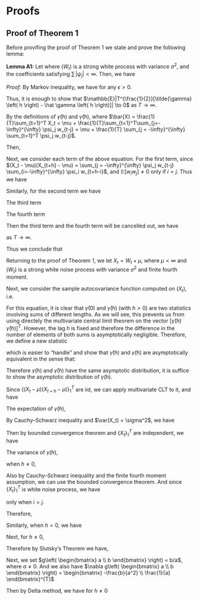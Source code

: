 # Proofs

## Proof of Theorem 1

Before provifing the proof of Theorem 1 we state and prove the following lemma:

**Lemma A1:** Let 
\begin{equation}
X_t = \mu + \sum\limits_{j = -\infty}^{\infty} \psi_j W_{t-j},
\end{equation}
where $(W_t)$ is a strong white process with variance $\sigma^2$, and the coefficients satisfying $\sum \, |\psi_j| < \infty$. Then, we have
    \begin{equation*}
        T^{\frac{1}{2}}[\tilde{\gamma} \left( h \right) - \hat \gamma \left( h \right)] = o_p(1).
    \end{equation*}

*Proof:* By Markov inequality, we have
\begin{equation*}
\mathbb{P}\left( |T^{\frac{1}{2}}[\tilde{\gamma} \left( h \right) - \hat \gamma \left( h \right)]| \geq \epsilon \right) \leq \frac{\mathbb{E}|T^{\frac{1}{2}}[\tilde{\gamma} \left( h \right) - \hat \gamma \left( h \right)]|}{\epsilon},
\end{equation*}
for any $\epsilon > 0$.

Thus, it is enough to show that $\mathbb{E}|T^{\frac{1}{2}}[\tilde{\gamma} \left( h \right) - \hat \gamma \left( h \right)]| \to 0$ as $T \to \infty$.

By the definitions of $\tilde{\gamma} \left( h \right)$ and $\hat \gamma \left( h \right)$,
\begin{equation*}
\begin{aligned}
T^{\frac{1}{2}}[\tilde{\gamma} \left( h \right) - \hat \gamma \left( h \right)] &= \frac{T^{\frac{1}{2}}}{T} \sum_{t = T-h+1}^{T}(X_t - \mu)(X_{t+h} - \mu) \\
&+ \frac{T^{\frac{1}{2}}}{T} \sum_{t = 1}^{T-h}\left[(X_t - \mu)(X_{t+h} - \mu) - (X_t - \bar{X})(X_{t+h} - \bar{X})\right]\\
&= \frac{T^{\frac{1}{2}}}{T} \sum_{t = T-h+1}^{T}(X_t - \mu)(X_{t+h} - \mu) \\
&+ \frac{T^{\frac{1}{2}}}{T} \sum_{t = 1}^{T-h}\left[(X_t - \mu)(X_{t+h} - \mu) - (X_t - \mu + \mu - \bar{X})(X_{t+h} - \mu + \mu - \bar{X})\right]\\
&= \frac{T^{\frac{1}{2}}}{T} \sum_{t = T-h+1}^{T}(X_t - \mu)(X_{t+h} - \mu) \\
&+ \frac{T^{\frac{1}{2}}}{T} \sum_{t = 1}^{T-h}\left[(\bar{X} - \mu)(X_{t+h} - \mu) + (\bar{X} - \mu)(X_t - \mu) - (\bar{X} - \mu)^2\right],
\end{aligned}
\end{equation*}
where $\bar{X} = \frac{1}{T}\sum_{t=1}^T X_t = \mu + \frac{1}{T}\sum_{t=1}^T\sum_{j=-\infty}^{\infty} \psi_j w_{t-j} = \mu + \frac{1}{T} \sum_{j = -\infty}^{\infty} \sum_{t=1}^T \psi_j w_{t-j}$.

Then,
\begin{equation*}
\begin{aligned}
\mathbb{E}|T^{\frac{1}{2}}[\tilde{\gamma} \left( h \right) - \hat \gamma \left( h \right)]| &\leq \frac{T^{\frac{1}{2}}}{T} \sum_{t = T-h+1}^{T} \mathbb{E}|(X_t - \mu)(X_{t+h} - \mu)|\\
&+ \frac{T^{\frac{1}{2}}}{T} \sum_{t = 1}^{T-h} \left[\mathbb{E} |(\bar{X} - \mu)(X_{t+h} - \mu)| + \mathbb{E} |(\bar{X} - \mu)(X_t - \mu)| - \mathbb{E}[(\bar{X} - \mu)^2]\right]
\end{aligned}
\end{equation*}

Next, we consider each term of the above equation. For the first term, since $(X_t - \mu)(X_{t+h} - \mu) = \sum_{j = -\infty}^{\infty} \psi_j w_{t-j} \sum_{i=-\infty}^{\infty} \psi_i w_{t+h-i}$, and $\mathbb{E}[w_iw_j] \neq 0$ only if $i = j$. Thus we have
\begin{equation*}
\mathbb{E}|(X_t - \mu)(X_{t+h} - \mu)| \leq \sigma^2 \sum_{i = -\infty}^{\infty}|\psi_i \psi_{i+h}|.
\end{equation*}

Similarly, for the second term we have
\begin{equation*}
\mathbb{E}|(\bar{X} - \mu)(X_{t+h} - \mu)| \leq \frac{\sigma^2}{T} \sum_{i = -\infty}^{\infty}|\psi_i \psi_{i+h}|.
\end{equation*}

The third term
\begin{equation*}
\mathbb{E}|(\bar{X} - \mu)(X_t - \mu)| = \frac{\sigma^2}{T} \sum_{i = -\infty}^{\infty}\psi_i^2.
\end{equation*}

The fourth term
\begin{equation*}
\mathbb{E}[(\bar{X} - \mu)^2] = \frac{1}{T^2} \sum_{t = 1}^{T} \sum_{i = -\infty}^{\infty} \psi_i^2 \mathbb{E}\left[ w_{t-i}^2 \right] = \frac{\sigma^2}{T} \sum_{i = -\infty}^{\infty}\psi_i^2.
\end{equation*}

Then the third term and the fourth term will be cancelled out, we have 

\begin{equation*}
\begin{aligned}
\mathbb{E}|T^{\frac{1}{2}}[\tilde{\gamma} \left( h \right) - \hat \gamma \left( h \right)]| &\leq \frac{T^{\frac{1}{2}}}{T} \sum_{t = T-h+1}^{T} \mathbb{E}|(X_t - \mu)(X_{t+h} - \mu)|\\
&+ \frac{T^{\frac{1}{2}}}{T} \sum_{t = 1}^{T-h} \mathbb{E} |(\bar{X} - \mu)(X_{t+h} - \mu)|\\
&\leq \frac{T^{\frac{1}{2}}}{T^2} Th \sigma^2 \sum_{i = -\infty}^{\infty}|\psi_i \psi_{i+h}| + \frac{T^{\frac{1}{2}}}{T^2} (T-h) \sigma^2 \sum_{i = -\infty}^{\infty}|\psi_i \psi_{i+h}|\\
&= \frac{T^{\frac{1}{2}}}{T^2} (Th + T - h) \sigma^2 \sum_{i = -\infty}^{\infty}|\psi_i \psi_{i+h}|\\
&< \frac{T^{\frac{1}{2}}}{T^2} (Th + T - h) \sigma^2 \left(\sum_{i = -\infty}^{\infty}|\psi_i|\right)^2 \to 0,
\end{aligned}
\end{equation*}
as $T \to \infty$.

Thus we conclude that
\begin{equation*}
T^{\frac{1}{2}}[\tilde{\gamma} \left( h \right) - \hat \gamma \left( h \right)] = o_p(1).
\end{equation*}

Returning to the proof of Theorem 1, we let $X_t = W_t + \mu$, where $\mu < \infty$ and $(W_t)$ is a strong white noise process with variance $\sigma^2$ and finite fourth moment.

Next, we consider the sample autocovariance function computed on $(X_t)$, i.e.

\begin{equation*}
    \hat \gamma \left( h \right) = \frac{1}{T}\sum\limits_{t = 1}^{T - h} {\left( {{X_t} - \bar X} \right)\left( {{X_{t + h}} - \bar X} \right)}.
\end{equation*}

For this equation, it is clear that $\hat \gamma \left( 0 \right)$ and $\hat \gamma \left( h \right)$ (with $h > 0$) are two statistics involving sums of different lengths. As we will see, this prevents us from using directely the multivariate central limit theorem on the vector $[ \hat \gamma \left( h \right) \;\;\; \hat \gamma \left( h \right) ]^T$. However, the lag $h$ is fixed and therefore the difference in the number of elements of both sums is asymptotically negligible. Therefore, we define a new statistic 

\begin{equation*}
    \tilde{\gamma} \left( h \right) = \frac{1}{T}\sum\limits_{t = 1}^{T} {\left( {{X_t} - \mu} \right)\left( {{X_{t + h}} - \mu} \right)},
\end{equation*}

which is easier to "handle" and show that $\hat \gamma \left( h \right)$ and $\tilde{\gamma} \left( h \right)$ are asymptotically equivalent in the sense that:

\begin{equation*}
    T^{\frac{1}{2}}[\tilde{\gamma} \left( h \right) - \hat \gamma \left( h \right)] = o_p(1).
\end{equation*}

Therefore $\tilde{\gamma} \left( h \right)$ and $\hat \gamma \left( h \right)$ have the same asymptotic distribution, it is suffice to show the asymptotic distribution of $\tilde{\gamma} \left( h \right)$.

Since $\{\left( {{X_t} - \mu} \right)\left( {{X_{t + h}} - \mu} \right)\}_1^T$ are iid, we can apply multivariate CLT to it, and have
\begin{equation*}
    \sqrt{T}\left\{
        \begin{bmatrix}
         \tilde{\gamma} \left( 0 \right) \\
         \tilde{\gamma} \left( h \right)
        \end{bmatrix}
    - \mathbb{E}\begin{bmatrix}
         \tilde{\gamma} \left( 0 \right) \\
         \tilde{\gamma} \left( h \right)
        \end{bmatrix} \right\}
    = \frac{1}{\sqrt{T}}\begin{bmatrix}
         \sum\limits_{t = 1}^{T}(X_t - \mu)^2 - \mathbb{E}\left[ \tilde{\gamma} \left( 0 \right) \right]\\
         \sum\limits_{t = 1}^{T}\left( {{X_t} - \mu} \right)\left( {{X_{t + h}} - \mu} \right) - \mathbb{E}\left[ \tilde{\gamma} \left( h \right) \right]
        \end{bmatrix} \overset{\mathcal{D}}{\to} 
    \mathcal{N}\left(0, T\var \left(\begin{bmatrix}
         \tilde{\gamma} \left( 0 \right) \\
         \tilde{\gamma} \left( h \right)
        \end{bmatrix} \right)\right)
\end{equation*}



The expectation of $\tilde{\gamma} \left( h \right)$,
\begin{equation*}
    \mathbb{E}[\tilde{\gamma} \left( h \right)] = \frac{1}{T}\mathbb{E}\left[\sum\limits_{t = 1}^{T} {\left( {{X_t} - \mu} \right)\left( {{X_{t + h}} - \mu} \right)}\right].
\end{equation*}

By Cauchy–Schwarz inequality and $\var(X_t) = \sigma^2$, we have
\begin{equation*}
    \sum\limits_{t = 1}^{T} {\left( {{X_t} - \mu} \right)\left( {{X_{t + h}} - \mu} \right)} \leq \sum\limits_{t = 1}^{T} {\left( {{X_t} - \mu} \right)^2} \sum\limits_{t = 1}^{T} {\left( {{X_{t + h}} - \mu} \right)^2} < \infty.
\end{equation*}

Then by bounded convergence theorem and $\{X_t\}_1^T$ are independent, we have

\begin{equation*}
    \mathbb{E}[\tilde{\gamma} \left( h \right)] = \frac{1}{T}\left[\sum\limits_{t = 1}^{T} { \mathbb{E}\left( {{X_t} - \mu} \right)\mathbb{E}\left( {{X_{t + h}} - \mu} \right)}\right] =
    \begin{cases}
        \sigma^2, & \text{for } h = 0\\
        0, & \text{for } h \neq 0
    \end{cases}.
\end{equation*}


The variance of $\tilde{\gamma} \left( h \right)$, 

when $h \neq 0$,
\begin{equation*}
    \begin{aligned}
        \var[\tilde{\gamma} \left( h \right)] &= \frac{1}{T^2}\mathbb{E}\left\{\left[\sum\limits_{t = 1}^{T} {\left( {{X_t} - \mu} \right)\left( {{X_{t + h}} - \mu} \right)}\right]^2\right\}\\
        &= \frac{1}{T^2}\mathbb{E}\left\{\left[\sum\limits_{i = 1}^{T} {\left( {{X_i} - \mu} \right)\left( {{X_{i + h}} - \mu} \right)}\right] \left[\sum\limits_{j = 1}^{T} {\left( {{X_j} - \mu} \right)\left( {{X_{j + h}} - \mu} \right)}\right]\right\}\\
        &= \frac{1}{T^2}\mathbb{E}\left[\sum\limits_{i = 1}^{T}\sum\limits_{j = 1}^{T} {\left( {{X_i} - \mu} \right)\left( {{X_{i + h}} - \mu} \right)}{\left( {{X_j} - \mu} \right)\left( {{X_{j + h}} - \mu} \right)}\right].
    \end{aligned}
\end{equation*}

Also by Cauchy–Schwarz inequality and the finite fourth moment assumption, we can use the bounded convergence theorem. And since $\{X_t\}_1^T$ is white noise process, we have 


\begin{equation*}
    \mathbb{E}\left[{\left( {{X_i} - \mu} \right)\left( {{X_{i + h}} - \mu} \right)}{\left( {{X_j} - \mu} \right)\left( {{X_{j + h}} - \mu} \right)}\right] \neq 0
\end{equation*}
only when $i = j$.

Therefore,
\begin{equation*}
    \begin{aligned}
        \var[\tilde{\gamma} \left( h \right)] &= \frac{1}{T^2}\sum\limits_{i = 1}^{T} \mathbb{E}\left[ {\left( {{X_i} - \mu} \right)^2\left( {{X_{i + h}} - \mu} \right)^2}\right]\\
        &= \frac{1}{T^2}\sum\limits_{i = 1}^{T} \mathbb{E}{\left( {{X_i} - \mu} \right)^2\mathbb{E}\left( {{X_{i + h}} - \mu} \right)^2}\\
        &= \frac{1}{T}\sigma^4, \text{for } (h \neq 0).
    \end{aligned}
\end{equation*}

Similarly, when $h = 0$, we have

\begin{equation*}
    \begin{aligned}
        \var[\tilde{\gamma} \left( 0 \right)] &= \frac{1}{T^2}\mathbb{E}\left\{\left[\sum\limits_{t = 1}^{T} {\left( {{X_t} - \mu} \right)^2}\right]^2\right\} - \frac{1}{T^2}\left[\mathbb{E}\sum\limits_{t = 1}^{T} {\left( {{X_t} - \mu} \right)^2}\right]^2\\
        &= \frac{2}{T}\sigma^4, \text{for } (h = 0).
    \end{aligned}
\end{equation*}

Next, for $h \neq 0$,
\begin{equation*}
    \begin{aligned}
        \cov[\tilde{\gamma} \left( 0 \right), \tilde{\gamma} \left( h \right)] &= \mathbb{E}[\tilde{\gamma} \left( 0 \right) \tilde{\gamma} \left( h \right)] - \mathbb{E}[\tilde{\gamma} \left( 0 \right)] \mathbb{E}[\tilde{\gamma} \left( h \right)]\\
        &= \mathbb{E}[\tilde{\gamma} \left( 0 \right) \tilde{\gamma} \left( h \right)]\\
        &= \mathbb{E}\left[\left[\sum\limits_{t = 1}^{T} {\left( {{X_t} - \mu} \right)^2}\right]\left[\sum\limits_{t = 1}^{T} {\left( {{X_t} - \mu} \right)\left( {{X_{t + h}} - \mu} \right)}\right]\right]\\
        &= 0.
    \end{aligned}
\end{equation*}

Therefore by Slutsky's Theorem we have,
\begin{equation*}
    \begin{aligned}
    \sqrt{T}\left\{
        \begin{bmatrix}
         \hat{\gamma} \left( 0 \right) \\
         \hat{\gamma} \left( h \right)
        \end{bmatrix}
    - \begin{bmatrix}
         \sigma^2 \\
         0
        \end{bmatrix} \right\}
    &= \sqrt{T}\left\{
        \begin{bmatrix}
         \tilde{\gamma} \left( 0 \right) \\
         \tilde{\gamma} \left( h \right)
        \end{bmatrix}
    - \begin{bmatrix}
         \sigma^2 \\
         0
        \end{bmatrix} \right\}
    + \underbrace{\sqrt{T}\left\{
        \begin{bmatrix}
         \hat{\gamma} \left( 0 \right) \\
         \hat{\gamma} \left( h \right)
        \end{bmatrix}
    - \begin{bmatrix}
         \tilde{\gamma} \left( 0 \right) \\
         \tilde{\gamma} \left( h \right)
        \end{bmatrix} \right\}}_{\overset{p}{\to} 0}\\
    &\overset{\mathcal{D}}{\to} 
    \mathcal{N}\left(0, \begin{bmatrix}
         2\sigma^2 & 0\\
         0 & \sigma^2
        \end{bmatrix} \right).
    \end{aligned}
\end{equation*}

Next, we set $g\left( \begin{bmatrix}
         a \\
         b
        \end{bmatrix} \right) = b/a$, where $a \neq 0$. And we also have $\nabla g\left( \begin{bmatrix}
         a \\
         b
        \end{bmatrix} \right) = \begin{bmatrix}
         -\frac{b}{a^2} \\
         \frac{1}{a}
        \end{bmatrix}^{T}$

Then by Delta method, we have for $h \neq 0$
\begin{equation*}
    \begin{aligned}
    \sqrt{T}\hat{\rho}(h) =
    \sqrt{T}\left\{g\left(
        \begin{bmatrix}
         \hat{\gamma} \left( 0 \right) \\
         \hat{\gamma} \left( h \right)
        \end{bmatrix} \right)
    - g\left(\begin{bmatrix}
         \sigma^2 \\
         0
        \end{bmatrix} \right) \right\}
    &\overset{\mathcal{D}}{\to} 
    \mathcal{N}\left(0, \nabla g\left(\begin{bmatrix}
         \sigma^2 \\
         0
        \end{bmatrix} \right) \begin{bmatrix}
         2\sigma^2 & 0\\
         0 & \sigma^2
        \end{bmatrix} \nabla g\left(\begin{bmatrix}
         \sigma^2 \\
         0
        \end{bmatrix} \right)^{T} \right)\\
    &=  \mathcal{N}(0, 1)  .
    \end{aligned}
\end{equation*}


